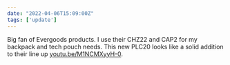 ```yaml
---
date: "2022-04-06T15:09:00Z"
tags: ['update']
---
```


Big fan of Evergoods products. I use their CHZ22 and CAP2 for my backpack and tech pouch needs. This new PLC20 looks like a solid addition to their line up [youtu.be/M1NCMXyyH-0](https://youtu.be/M1NCMXyyH-0).
